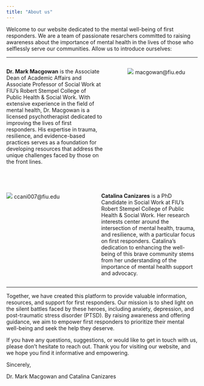 ```yaml
---
title: "About us"
---
```


Welcome to our website dedicated to the mental well-being of first responders. We are a team of passionate resarchers committed to raising awareness about the importance of mental health in the lives of those who selflessly serve our communities. Allow us to introduce ourselves:

---

::: columns
::: {.column width="55%"}

**Dr. Mark Macgowan** is the Associate Dean of Academic Affairs and Associate Professor of Social Work at FIU's Robert Stempel College of Public Health & Social Work. With extensive experience in the field of mental health, Dr. Macgowan is a licensed psychotherapist dedicated to improving the lives of first responders. His expertise in trauma, resilience, and evidence-based practices serves as a foundation for developing resources that address the unique challenges faced by those on the front lines.
:::

::: {.column width="5%"}
:::

::: {.column width="40%"}

![](images/macgowan.png)
macgowan@fiu.edu

:::
:::

<br/>


::: columns
::: {.column width="40%"}

![](images/catalina.png)
ccani007@fiu.edu

:::

::: {.column width="5%"}
:::


::: {.column width="55%"}

**Catalina Canizares** is a PhD Candidate in Social Work at FIU's Robert Stempel College of Public Health & Social Work. Her research interests center around the intersection of mental health, trauma, and resilience, with a particular focus on first responders. Catalina's dedication to enhancing the well-being of this brave community stems from her understanding of the importance of mental health support and advocacy.

::: 
:::

---
Together, we have created this platform to provide valuable information, resources, and support for first responders. Our mission is to shed light on the silent battles faced by these heroes, including anxiety, depression, and post-traumatic stress disorder (PTSD). By raising awareness and offering guidance, we aim to empower first responders to prioritize their mental well-being and seek the help they deserve.


If you have any questions, suggestions, or would like to get in touch with us, please don't hesitate to reach out. Thank you for visiting our website, and we hope you find it informative and empowering.

Sincerely,

Dr. Mark Macgowan and Catalina Canizares